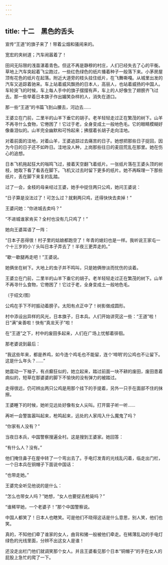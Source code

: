 ```yaml
---
---
---
```

title: 十二　黑色的舌头
---




宣传“王道”的旗子来了！带着尘烟和骚闹来的。

宽宏的夹树道；汽车闹嚣着了！

田间无际限的浅苗湛着青色。但这不再是静穆的村庄，人们已经失去了心的平衡。草地上汽车突起着飞尘跑过，一些红色绿色的纸片播着种子一般落下来。小茅房屋顶有花色的纸片在起落。附近大道旁的枝头挂住纸片，在飞舞嘶嘎。从城里出发的汽车又追踪着驰来。车上站着威风飘扬的日本人，高丽人，也站着威扬的中国人。车轮突飞的时候，车上每人手中的旗子摆摆有声，车上的人好像生了翅膀齐飞过去。那一些举着日本旗子作出媚笑杂样的人，消失在道口。

那一些“王道”的书篇飞到山腰去，河边去……

王婆立在门前，二里半的山羊下垂它的胡子。老羊轻轻走过正在繁茂的树下。山羊不再寻什么食物，它倦困了！它过于老，全身变成土一般地色毛。它的眼睛模糊好像垂泪似的。山羊完全幽默和可怜起来；拂摆着长胡子走向洼地。

对着前面的洼地，对着山羊，王婆追踪过去痛苦的日子。她想把那些日子捉回，因为今日的日子还不如昨日。洼地没人种，上岗那些往日的麦田荒乱在那里。她在伤心的追想。

日本飞机拖起狂大的嗡鸣飞过，接着天空翻飞着纸片。一张纸片落在王婆头顶的树枝，她取下看了看丢在脚下。飞机又过去时留下更多的纸片。她不再睬理一下那些纸片，丢在脚下来复的乱踏。

过了一会，金枝的母亲经过王婆，她手中捉住两只公鸡，她问王婆说：

“日子算是没法过了！可怎么过？就剩两只鸡，还得快快去卖掉！”

王婆问她：“你进城去卖吗？”

“不进城谁家肯买？全村也没有几只鸡了！”

她向王婆耳语了一阵：

“日本子恶得很！村子里的姑娘都跑空了！年青的媳妇也是一样。我听说王家屯一个十三岁的小丫头叫日本子弄去了！半夜三更弄走的。”

“歇一歇腿再走吧！”王婆说。

她俩坐在树下。大地上的虫子并不鸣叫，只是她俩惨淡而忧伤的谈着。



王婆立在门前，二里半的山羊下垂它的胡子。老羊轻轻走过正在繁茂的树下。山羊不再寻什么食物，它倦困了！它过于老，全身变成土一般地色毛。

（于绍文/图）

公鸡在手下不时振动着膀子。太阳有点正中了！树影做成圆形。

村中添设出异样的风光，日本旗子，日本兵。人们开始讲究这一些：“王道”啦！日“满”亲善啦！快有“真龙天子”啦！

在“王道”之下，村中的废田多起来，人们在广场上忧郁着徘徊。

那老婆说到最后：

“我这些年来，都是养鸡，如今连个鸡毛也不能留，连个‘啼明’的公鸡也不让留下。这是什么年头？……”

她震动一下袖子，有点癫狂似的，她立起来，踏过前面一块不耕的废田，废田患着病似的，短草在那婆婆的脚下不愉快的没有弹力的被踏过。

走得很远，仍可辨出两只公鸡是用那个挂下的手提着，另外一只手在面部不住的抹擦。

王婆睡下的时候，她听见远处好像有女人尖叫。打开窗子听一听……

再听一会警笛嚣叫起来，枪鸣起来，远处的人家闯入什么魔鬼了吗？

“你家有人没有？”

当夜日本兵，中国警察搜遍全村。这是搜到王婆家。她回答：

“有什么人？没有。”

他们掩住鼻子在屋中转了一个弯出去了。手电灯发青的光线乱闪着，临走出门栏，一个日本兵在铜帽子下面说中国话：

“也带走她。”

王婆完全听见他说的是什么：

“怎么也带女人吗？”她想，“女人也要捉去枪毙吗？”

“谁稀罕她，一个老婆子！”那个中国警察说。

中国人都笑了！日本人也瞎笑。可是他们不晓得这话是什么意思，别人笑，他们也笑。

真的，不知他们牵了谁家的女人，曲背和猪一般被他们牵走。在稀薄乱动的手电灯绿色的光线里面，分辨不出这女人是谁！

还没走出栏门他们就调笑那个女人。并且王婆看见那个日本“铜帽子”的手在女人的屁股上急忙的爬了一下。